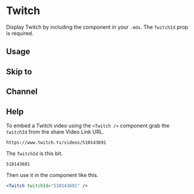 

<Meta title="Components/Twitch" component={Twitch} />

# Twitch

Display Twitch by including the component in your `.mdx`. The `TwitchId` prop is required.

<ArgsTable of={Twitch} />

## Usage

<Canvas>
  <Story name="usage">
    <Twitch twitchId="679474192" parent="www.mdx-embed.com" />
  </Story>
</Canvas>

## Skip to

<Canvas>
  <Story name="skipTo">
    <Twitch
      twitchId="679474192"
      skipTo={{
        h: 1,
        m: 1,
        s: 53,
      }}
      parent="www.mdx-embed.com"
    />
  </Story>
</Canvas>

## Channel

<Canvas>
  <Story name="channel">
    <Twitch channel="jlengstorf" parent="www.mdx-embed.com" />
  </Story>
</Canvas>

## Help

<Story name="help" />

To embed a Twitch video using the `<Twitch />` component grab the `twitchId` from the share Video Link URL.

```
https://www.twitch.tv/videos/510143691
```

The `TwitchId` is this bit.

```
510143691
```

Then use it in the component like this.

```jsx
<Twitch twitchId="510143691" />
```
